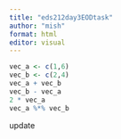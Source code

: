 ```yaml
---
title: "eds212day3EODtask"
author: "mish"
format: html
editor: visual
---
```


```r
vec_a <- c(1,6)
vec_b <- c(2,4)
vec_a + vec_b
vec_b - vec_a
2 * vec_a
vec_a %*% vec_b
```
update

